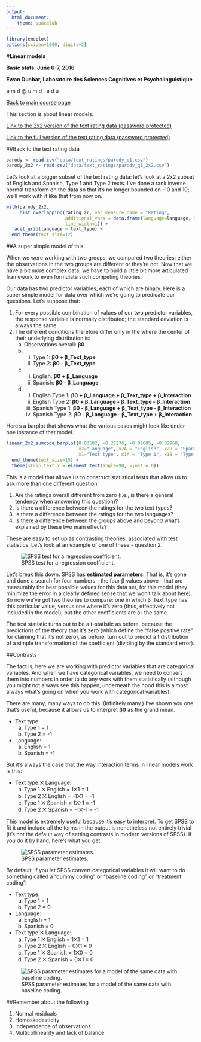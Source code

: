```yaml
---
output: 
  html_document: 
    theme: spacelab
---
```


```r
library(emdplot)
options(scipen=1000, digits=2)
```


#**Linear models**

**Basic stats: June 6-7, 2016**

**Ewan Dunbar, Laboratoire des Sciences Cognitives et Psycholinguistique**

e m d   @   u m d  .  e d u

[Back to main course page](index.html)

This section is about linear models.

[Link to the 2x2 version of the text rating data (password protected)](data/parody_q1_2x2.zsav)

[Link to the full version of the text rating data (password protected)](data/parody_q1.zsav)

##Back to the text rating data

```r
parody <- read.csv("data/text_ratings/parody_q1.csv")
parody_2x2 <- read.csv("data/text_ratings/parody_q1_2x2.csv")
```

Let's look at a bigger subset of the text rating data: let's look at a 2x2 subset of English and Spanish, Type 1 and Type 2 texts. I've done a rank inverse normal transform on the data so that it's no longer bounded on -10 and 10; we'll work with it like that from now on.


```r
with(parody_2x2,
     hist_overlapping(rating_zr, var_measure_name = "Rating",
                      additional_vars = data.frame(language=language, text_type=text_type), 
                      line_width=1)) +
  facet_grid(language ~ text_type) +
  emd_theme(text_size=12)
```

##A super simple model of this

When we were working with two groups, we compared two theories: either the observations in the two groups are different or they're not. Now that we have a bit more complex data, we have to build a little bit more articulated framework to even formulate such competing theories.

Our data has two predictor variables, each of which are binary. Here is a super simple model for data over which we're going to predicate our questions. Let's suppose that:

1. For every possible combination of values of our two predictor variables, the response variable is normally distributed; the standard deviation is always the same
2. The different conditions therefore differ only in the where the center of their underlying distribution is:
    a. Observations overall: **β0**
    b.
        i. Type 1: **β0 + β_Text_type**
        ii. Type 2: **β0 - β_Text_type** 
    c.
        i. English: **β0 + β_Language**
        ii. Spanish: **β0 - β_Language**
    d. 
        i. English Type 1: **β0 + β_Language + β_Text_type + β_Interaction**
        ii. English Type 2: **β0 + β_Language - β_Text_type - β_Interaction**
        iii. Spanish Type 1: **β0 - β_Language + β_Text_type - β_Interaction**
        iiii. Spanish Type 2: **β0 - β_Language - β_Text_type + β_Interaction**
        
Here's a barplot that shows what the various cases might look like under one instance of that model.

```r
linear_2x2_sumcode_barplot(0.03582, -0.27276, -0.02685, -0.02968,
                           x2="Language", x2A = "English", x2B = "Spanish",
                           x1="Text type", x1A = "Type 1", x1B = "Type 2") + 
  emd_theme(text_size=15) +
  theme(strip.text.x = element_text(angle=90, vjust = 0))
```

This is a model that allows us to construct statistical tests that allow us to ask more than one different question:

1. Are the ratings overall different from zero (i.e., is there a general tendency when answering this question)?
2. Is there a difference between the ratings for the two text types?
3. Is there a difference between the ratings for the two languages?
4. Is there a difference between the groups above and beyond what's explained by these two main effects?
 
These are easy to set up as contrasting theories, associated with test statistics.  Let's look at an example of one of these - question 2.

![SPSS test for a regression coefficient.](images/spss_deviation_contr_test.png)

Let's break this down. SPSS has **estimated parameters.** That is, it's gone and done a search for four numbers - the four β values above - that are measurably the best possible values for this data set, for this model (they minimize the error in a clearly defined sense that we won't talk about here). So now we've got two theories to compare: one in which β\_Text\_type has this particular value, versus one where it's zero (thus, effectively not included in the model), but the other coefficients are all the same.

The test statistic turns out to be a t-statistic as before, because the predictions of the theory that it's zero (which define the "false positive rate" for claiming that it's not zero), as before, turn out to predict a t distribution of a simple transformation of the coefficient (dividing by the standard error).

##Contrasts

The fact is, here we are working with predictor variables that are categorical variables. And when we have categorical variables, we need to convert them into numbers in order to do any work with them statistically (although you might not always see this happen, underneath the hood this is almost always what's going on when you work with categorical variables).

There are many, many ways to do this. (Infinitely many.) I've shown you one that's useful, because it allows us to interpret **β0** as the grand mean.

- Text type: 
    a. Type 1 = 1
    b. Type 2 = -1
- Language:
    a. English = 1
    b. Spanish = -1

But it's always the case that the way interaction terms in linear models work is this:

- Text type ⨉ Language:
    a. Type 1 ⨉ English = 1⨉1 = 1
    b. Type 2 ⨉ English = -1⨉1 = -1
    c. Type 1 ⨉ Spanish = 1⨉-1 = -1
    d. Type 2 ⨉ Spanish = -1⨉-1 = -1
   
This model is extremely useful because it's easy to interpret.  To get SPSS to fit it and include all the terms in the output is nonetheless not entirely trivial (it's not the default way of setting contrasts in modern versions of SPSS). If you do it by hand, here's what you get:

![SPSS parameter estimates.](images/spss_parameter_estimates.png)

By default, if you let SPSS convert categorical variables it will want to do something called a "dummy coding" or "baseline coding" or "treatment coding":

- Text type: 
    a. Type 1 = 1
    b. Type 2 = 0
- Language:
    a. English = 1
    b. Spanish = 0
- Text type ⨉ Language:
    a. Type 1 ⨉ English = 1⨉1 = 1
    b. Type 2 ⨉ English = 0⨉1 = 0
    c. Type 1 ⨉ Spanish = 1⨉0 = 0
    d. Type 2 ⨉ Spanish = 0⨉1 = 0

![SPSS parameter estimates for a model of the same data with baseline coding.](images/spss_parameter_estimates_baseline.png)

##Remember about the following

1. Normal residuals
2. Homoskedasticity
3. Independence of observations
4. Multicollinearity and lack of balance
